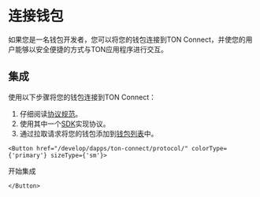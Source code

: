 
# 连接钱包

如果您是一名钱包开发者，您可以将您的钱包连接到TON Connect，并使您的用户能够以安全便捷的方式与TON应用程序进行交互。

## 集成

使用以下步骤将您的钱包连接到TON Connect：

1. 仔细阅读[协议规范](/develop/dapps/ton-connect/protocol/)。
2. 使用其中一个[SDK](/develop/dapps/ton-connect/developers)实现协议。
3. 通过拉取请求将您的钱包添加到[钱包列表](https://github.com/ton-blockchain/wallets-list)中。

```mdx-code-block
<Button href="/develop/dapps/ton-connect/protocol/" colorType={'primary'} sizeType={'sm'}>
```

开始集成

```mdx-code-block
</Button>
```

